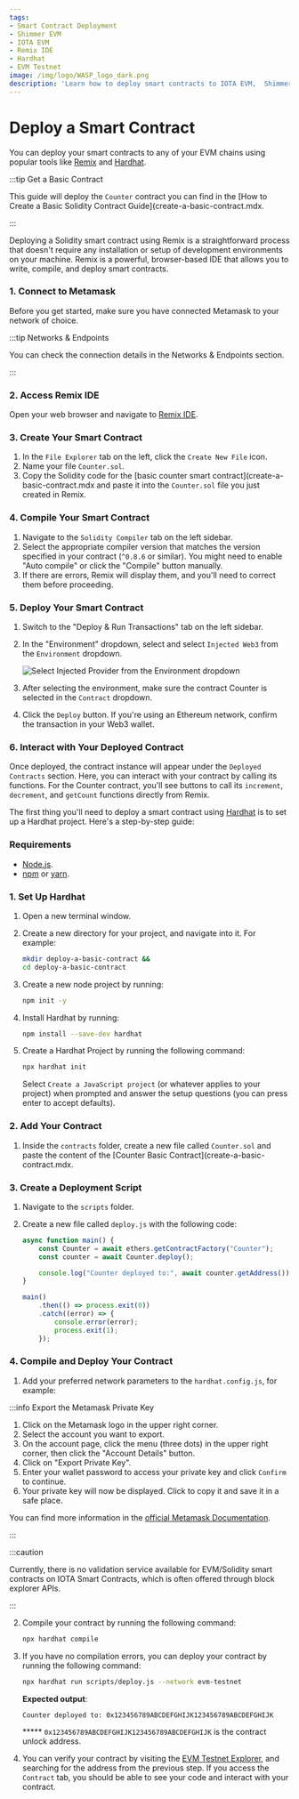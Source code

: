 ```yaml
---
tags:
- Smart Contract Deployment
- Shimmer EVM
- IOTA EVM
- Remix IDE
- Hardhat 
- EVM Testnet
image: /img/logo/WASP_logo_dark.png
description: 'Learn how to deploy smart contracts to IOTA EVM,  Shimmer EVM and EVM Testnet using popular tools like Remix and Hardhat.'
---
```


# Deploy a Smart Contract

You can deploy your smart contracts to any of your EVM chains using popular tools like [Remix](#remix)
and [Hardhat](#hardhat).

:::tip Get a Basic Contract

This guide will deploy the `Counter` contract you can find in
the [How to Create a Basic Solidity Contract Guide](create-a-basic-contract.mdx.

:::

<Tabs groupId='tool' queryString>
<TabItem value='remix' label='Remix'>

Deploying a Solidity smart contract using Remix is a straightforward process that doesn't require any installation or
setup of development environments on your machine. Remix is a powerful, browser-based IDE that allows you to write,
compile, and deploy smart contracts.

### 1. Connect to Metamask

Before you get started, make sure you have connected Metamask to your network of choice.

:::tip Networks & Endpoints

You can check the connection details in the Networks & Endpoints section.

:::

<MetamaskButtons/>

### 2. Access Remix IDE

Open your web browser and navigate to [Remix IDE](https://remix.ethereum.org/).

### 3. Create Your Smart Contract

1. In the `File Explorer` tab on the left, click the `Create New File` icon.
2. Name your file `Counter.sol`.
3. Copy the Solidity code for the [basic counter smart contract](create-a-basic-contract.mdx and paste it into
   the `Counter.sol` file you just created in Remix.

### 4. Compile Your Smart Contract

1. Navigate to the `Solidity Compiler` tab on the left sidebar.
2. Select the appropriate compiler version that matches the version specified in your contract (`^0.8.6` or similar).
   You might need to enable "Auto compile" or click the "Compile" button manually.
3. If there are errors, Remix will display them, and you'll need to correct them before proceeding.

### 5. Deploy Your Smart Contract

1. Switch to the "Deploy & Run Transactions" tab on the left sidebar.
2. In the "Environment" dropdown, select and select `Injected Web3` from the `Environment` dropdown.

   ![Select Injected Provider from the Environment dropdown](/img/iota-evm/evm/remix-injected-provider-metamask.png)
   
3. After selecting the environment, make sure the contract Counter is selected in the `Contract` dropdown.
4. Click the `Deploy` button. If you're using an Ethereum network, confirm the transaction in your Web3 wallet.

### 6. Interact with Your Deployed Contract

Once deployed, the contract instance will appear under the `Deployed Contracts` section.
Here, you can interact with your contract by calling its functions. For the Counter contract, you'll see buttons to call
its `increment`, `decrement`, and `getCount` functions directly from Remix.

</TabItem>
<TabItem value='hardhat' label='Hardhat'>

The first thing you'll need to deploy a smart contract using [Hardhat](https://hardhat.org/) is to set up a Hardhat
project. Here's a step-by-step guide:

### Requirements

* [Node.js](https://nodejs.org/).
* [npm](https://www.npmjs.com/) or [yarn](https://yarnpkg.com/).

### 1. Set Up Hardhat

1. Open a new terminal window.
2. Create a new directory for your project, and navigate into it. For example:
   ```bash
   mkdir deploy-a-basic-contract &&
   cd deploy-a-basic-contract
   ```
3. Create a new node project by running:
   ```bash
   npm init -y
   ```
4. Install Hardhat by running:
   ```bash
   npm install --save-dev hardhat
   ```
5. Create a Hardhat Project by running the following command:
   ```bash
   npx hardhat init
   ```

   Select `Create a JavaScript project` (or whatever applies to your project) when prompted and answer the setup questions (you can press enter to
   accept defaults).

### 2. Add Your Contract

1. Inside the `contracts` folder, create a new file called  `Counter.sol` and paste the content of
   the [Counter Basic Contract](create-a-basic-contract.mdx.

### 3. Create a Deployment Script

1. Navigate to the `scripts` folder.
2. Create a new file called `deploy.js` with the following code:

   ```javascript
   async function main() {
       const Counter = await ethers.getContractFactory("Counter");
       const counter = await Counter.deploy();
   
       console.log("Counter deployed to:", await counter.getAddress());
   }
   
   main()
       .then(() => process.exit(0))
       .catch((error) => {
           console.error(error);
           process.exit(1);
       });
   ```

### 4. Compile and Deploy Your Contract

1. Add your preferred network parameters to the `hardhat.config.js`, for example:

<HardhatConfig/>

:::info Export the Metamask Private Key

1. Click on the Metamask logo in the upper right corner.
2. Select the account you want to export.
3. On the account page, click the menu (three dots) in the upper right corner, then click the "Account Details" button.
4. Click on "Export Private Key".
5. Enter your wallet password to access your private key and click `Confirm` to continue.
6. Your private key will now be displayed. Click to copy it and save it in a safe place. 

You can find more information in the [official Metamask Documentation](https://support.metamask.io/managing-my-wallet/secret-recovery-phrase-and-private-keys/how-to-export-an-accounts-private-key/).

:::

:::caution

Currently, there is no validation service available for EVM/Solidity smart contracts on IOTA Smart Contracts, which is
often offered through block explorer APIs.

:::

2. Compile your contract by running the following command:

   ```bash
   npx hardhat compile
   ```

3. If you have no compilation errors, you can deploy your contract by running the following command:

   ```bash
   npx hardhat run scripts/deploy.js --network evm-testnet
   ```

   **Expected output**:

   ```bash
   Counter deployed to: 0x123456789ABCDEFGHIJK123456789ABCDEFGHIJK
   ```
   ***** `0x123456789ABCDEFGHIJK123456789ABCDEFGHIJK` is the contract unlock address.

4. You can verify your contract by visiting
   the [EVM Testnet Explorer](https://explorer.evm.testnet.shimmer.network/),
   and searching for the address from the previous step. If you access the `Contract` tab, you should be able to see
   your code and interact with your contract.

</TabItem>
</Tabs>